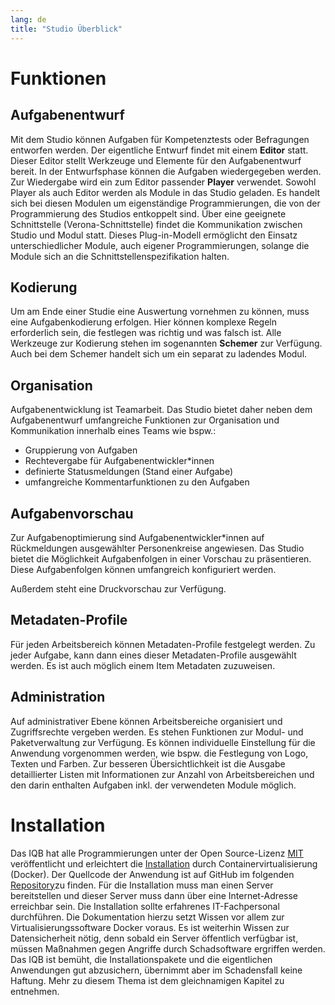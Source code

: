 ```yaml
---
lang: de
title: "Studio Überblick"
---
```


# Funktionen

## Aufgabenentwurf

Mit dem Studio können Aufgaben für Kompetenztests oder Befragungen entworfen werden. Der eigentliche Entwurf findet mit einem **Editor** statt. Dieser Editor stellt  Werkzeuge und Elemente für den Aufgabenentwurf bereit. In der Entwurfsphase können die Aufgaben wiedergegeben werden. Zur Wiedergabe wird ein zum Editor passender **Player** verwendet. Sowohl Player als auch Editor werden als Module in das Studio geladen. Es handelt sich bei diesen Modulen um eigenständige Programmierungen, die von der Programmierung des Studios entkoppelt sind. Über eine geeignete Schnittstelle (Verona-Schnittstelle) findet die Kommunikation zwischen Studio und Modul statt. Dieses Plug-in-Modell ermöglicht den Einsatz unterschiedlicher Module, auch eigener Programmierungen, solange die Module sich an die Schnittstellenspezifikation halten.

## Kodierung

Um am Ende einer Studie eine Auswertung vornehmen zu können, muss eine Aufgabenkodierung erfolgen. Hier können komplexe Regeln erforderlich sein, die festlegen was richtig und was falsch ist. Alle Werkzeuge zur Kodierung stehen im sogenannten **Schemer** zur Verfügung. Auch bei dem Schemer handelt sich um ein separat zu ladendes Modul.

## Organisation

Aufgabenentwicklung ist Teamarbeit. Das Studio bietet daher neben dem Aufgabenentwurf umfangreiche Funktionen zur Organisation und Kommunikation innerhalb eines Teams wie bspw.:

* Gruppierung von Aufgaben
* Rechtevergabe für Aufgabenentwickler\*innen 
* definierte Statusmeldungen (Stand einer Aufgabe)
* umfangreiche Kommentarfunktionen zu den Aufgaben

## Aufgabenvorschau

Zur Aufgabenoptimierung sind Aufgabenentwickler\*innen auf Rückmeldungen ausgewählter Personenkreise angewiesen. Das Studio bietet die Möglichkeit Aufgabenfolgen in einer Vorschau zu präsentieren. Diese Aufgabenfolgen können umfangreich konfiguriert werden.

Außerdem steht eine Druckvorschau zur Verfügung.

## Metadaten-Profile

Für jeden Arbeitsbereich können Metadaten-Profile festgelegt werden. Zu jeder Aufgabe, kann dann eines dieser Metadaten-Profile ausgewählt werden. Es ist auch möglich einem Item Metadaten zuzuweisen.

## Administration

Auf administrativer Ebene können Arbeitsbereiche organisiert und Zugriffsrechte vergeben werden. Es stehen Funktionen zur Modul- und Paketverwaltung zur Verfügung. Es können individuelle Einstellung für die Anwendung vorgenommen werden, wie bspw. die Festlegung von Logo, Texten und Farben. Zur besseren Übersichtlichkeit ist die Ausgabe detaillierter Listen mit Informationen zur Anzahl von Arbeitsbereichen und den darin enthalten Aufgaben inkl. der verwendeten Module möglich.

# Installation

Das IQB hat alle Programmierungen unter der Open Source-Lizenz [MIT](https://iqb-berlin.github.io/license.html) veröffentlicht und erleichtert die [Installation](Installation/index.qmd) durch Containervirtualisierung (Docker). Der Quellcode der Anwendung ist auf GitHub im folgenden [Repository](https://github.com/iqb-berlin/studio-lite)zu finden. Für die Installation muss man einen Server bereitstellen und dieser Server muss dann über eine Internet-Adresse erreichbar sein. Die Installation sollte erfahrenes IT-Fachpersonal durchführen. Die Dokumentation hierzu setzt Wissen vor allem zur Virtualisierungssoftware Docker voraus. Es ist weiterhin Wissen zur Datensicherheit nötig, denn sobald ein Server öffentlich verfügbar ist, müssen Maßnahmen gegen Angriffe durch Schadsoftware ergriffen werden. Das IQB ist bemüht, die Installationspakete und die eigentlichen Anwendungen gut abzusichern, übernimmt aber im Schadensfall keine Haftung. Mehr zu diesem Thema ist dem gleichnamigen Kapitel zu entnehmen.
